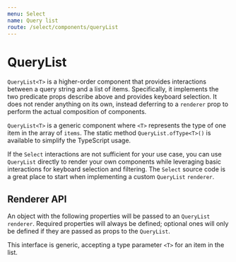 ```yaml
---
menu: Select
name: Query list
route: /select/components/queryList
---
```



# QueryList

`QueryList<T>` is a higher-order component that provides interactions between a
query string and a list of items. Specifically, it implements the two predicate
props describe above and provides keyboard selection. It does not render
anything on its own, instead deferring to a `renderer` prop to perform the
actual composition of components.

`QueryList<T>` is a generic component where `<T>` represents the type of one
item in the array of `items`. The static method `QueryList.ofType<T>()` is
available to simplify the TypeScript usage.

If the `Select` interactions are not sufficient for your use case, you can use
`QueryList` directly to render your own components while leveraging basic
interactions for keyboard selection and filtering. The `Select` source code is a
great place to start when implementing a custom `QueryList` `renderer`.

<Interface name="IQueryListProps" />

## Renderer API

An object with the following properties will be passed to an `QueryList`
`renderer`. Required properties will always be defined;  optional ones will only
be defined if they are passed as props to the `QueryList`.

This interface is generic, accepting a type parameter `<T>` for an item in the
list.

<Interface name="IQueryListRendererProps" />
